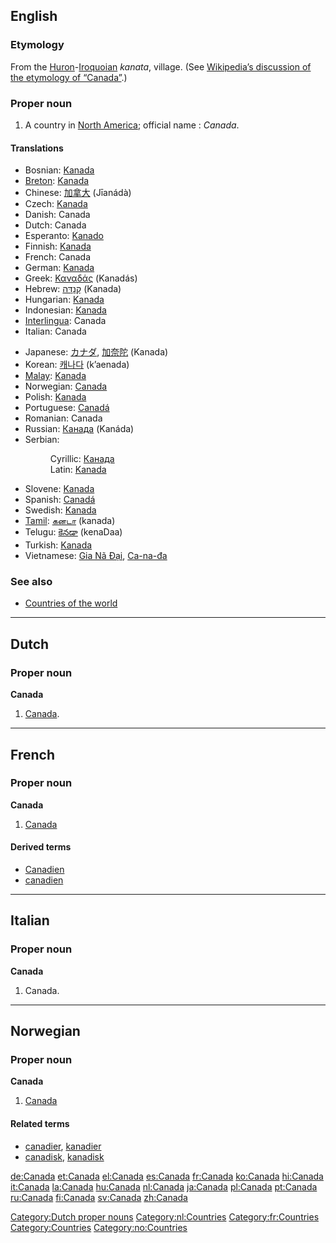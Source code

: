{{see|Canadá}}

==English==
{{wikipedia}}

===Etymology===
From the [[Huron]]-[[Iroquoian]] ''kanata'', village.  (See [[w:Canada's name|Wikipedia’s discussion of the etymology of “Canada”]].) <!--Should "kanata" be capitalised, as it is in Wikipedia? ... Answer: No, Since it’s not a proper noun in Iroquoi, it’s not capitalized. -->

===Proper noun===
{{en-proper noun}}
# A country in [[North America]]; official name : ''Canada''.

====Translations====
{{top}}
*Bosnian: [[Kanada#Bosnian|Kanada]] {{f}}
*[[Breton]]: [[Kanada]]
*Chinese: [[加拿大]] (Jīanádà) <!-- (jīa'nádà) -->
*Czech: [[Kanada]] {{f}}
*Danish: Canada
*Dutch: Canada
*Esperanto: [[Kanado]]
*Finnish: [[Kanada]]
*French: Canada {{m}}
*German: [[Kanada]]
*Greek: [[Καναδάς]] (Kanadás)
*Hebrew: [[קנדה|קָנָדָּה]] (Kanada)
*Hungarian: [[Kanada]]
*Indonesian: [[Kanada]]
*[[Interlingua]]: Canada
*Italian: Canada {{m}}
{{mid}}
*Japanese: [[カナダ]], [[加奈陀]] (Kanada)
*Korean: [[캐나다]] (k’aenada)
*[[Malay]]: [[Kanada]]
*Norwegian: [[#Norwegian|Canada]]
*Polish: [[Kanada]]  {{f}}
*Portuguese: [[Canadá]] {{m}}
*Romanian: Canada {{f}}
*Russian: [[Канада]] (Kanáda) {{f}}
*Serbian:
*:Cyrillic: [[Канада#Serbian|Канада]] {{f}}
*:Latin: [[Kanada]] {{f}}
*Slovene: [[Kanada]] {{f}}
*Spanish: [[Canadá]] {{m}}
*Swedish: [[Kanada]]
*[[Tamil]]: [[கனடா]] (kanada)
*Telugu: [[కెనడా]] (kenaDaa)
*Turkish: [[Kanada]]
*Vietnamese: [[Gia Nã Đại]], [[Ca-na-đa]]
{{bottom}}

===See also===
*[[Countries of the world]]

----

==Dutch==

===Proper noun===
'''Canada''' {{n}}
# [[#English|Canada]].

[[Category:Dutch proper nouns]]
[[Category:nl:Countries]]

----
==French==

===Proper noun===
'''Canada''' {{f}}
# [[#English|Canada]]

====Derived terms====
*[[Canadien]]
*[[canadien]]
[[Category:fr:Countries]]

----

==Italian==

===Proper noun===
'''Canada''' {{m}}
# Canada.

----

==Norwegian==

===Proper noun===
'''Canada'''
#[[#English|Canada]]

====Related terms====
*[[canadier]], [[kanadier]]
*[[canadisk]], [[kanadisk]]

[[Category:Countries]]
[[Category:no:Countries]]

[[de:Canada]]
[[et:Canada]]
[[el:Canada]]
[[es:Canada]]
[[fr:Canada]]
[[ko:Canada]]
[[hi:Canada]]
[[it:Canada]]
[[la:Canada]]
[[hu:Canada]]
[[nl:Canada]]
[[ja:Canada]]
[[pl:Canada]]
[[pt:Canada]]
[[ru:Canada]]
[[fi:Canada]]
[[sv:Canada]]
[[zh:Canada]]